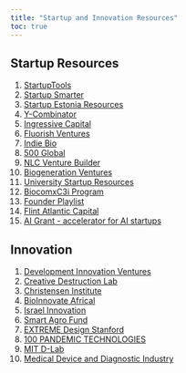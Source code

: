 ---
title: "Startup and Innovation Resources"
toc: true
---

## Startup Resources

1)  [StartupTools](https://startuptools.org/se/)
2)  [Startup Smarter](https://gust.com/)
3)  [Startup Estonia Resources](https://startupestonia.ee/resources)
4)  [Y-Combinator](https://www.ycombinator.com/)
5)  [Ingressive Capital](https://ingressivecapital.com/)
6)  [Fluorish Ventures](https://flourishventures.com/)
7)  [Indie Bio](https://indiebio.co/)
8)  [500 Global](https://500.co/)
9)  [NLC Venture Builder](https://nlc.health/)
10) [Biogeneration Ventures](https://biogenerationventures.com/en/)
11) [University Startup Resources](https://www.notion.so/miretchin/c03f3a6c4c6d4e528d35d0e4474123a0?v=0fa52c0b702f4e70bc768b7c0aa22737)
12) [BiocomxC3i Program](http://www.biocomx.org/)
13) [Founder Playlist](https://www.pillar.vc/playlist/)
14) [Flint Atlantic Capital](http://www.flint-atlantic.com/)
15) [AI Grant - accelerator for AI startups](https://aigrant.com/)

## Innovation

1)  [Development Innovation Ventures](https://www.usaid.gov/div)
2)  [Creative Destruction Lab](https://creativedestructionlab.com/)
3)  [Christensen Institute](https://www.christenseninstitute.org/)
4)  [BioInnovate Africal](https://bioinnovate-africa.org/)
5)  [Israel Innovation](https://www.israel21c.org/)
6)  [Smart Agro Fund](https://smartagrofund.com/en/home-page-english/)
7)  [EXTREME Design Stanford](https://extreme.stanford.edu/)
8)  [100 PANDEMIC TECHNOLOGIES](https://techpandemic.theglassroom.org/)
9)  [MIT D-Lab](https://d-lab.mit.edu/)
10) [Medical Device and Diagnostic Industry](https://www.mddionline.com/)
